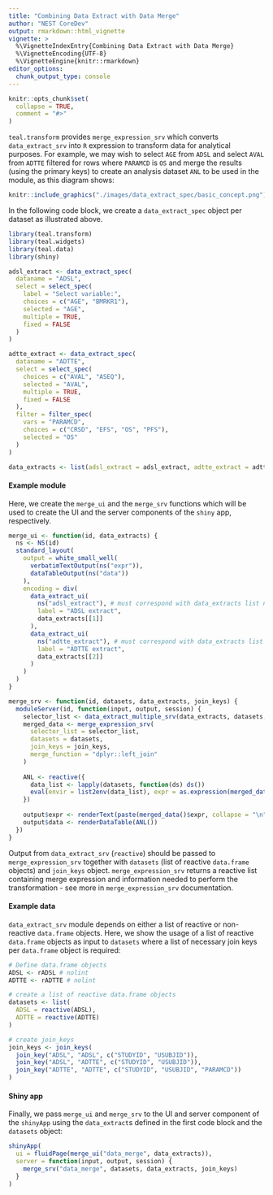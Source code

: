 ```yaml
---
title: "Combining Data Extract with Data Merge"
author: "NEST CoreDev"
output: rmarkdown::html_vignette
vignette: >
  %\VignetteIndexEntry{Combining Data Extract with Data Merge}
  %\VignetteEncoding{UTF-8}
  %\VignetteEngine{knitr::rmarkdown}
editor_options:
  chunk_output_type: console
---
```


```r
knitr::opts_chunk$set(
  collapse = TRUE,
  comment = "#>"
)
```

`teal.transform` provides `merge_expression_srv` which converts `data_extract_srv` into `R` expression to transform data
for analytical purposes. For example, we may wish to select `AGE` from `ADSL` and select `AVAL` from `ADTTE` filtered
for rows where `PARAMCD` is `OS` and merge the results (using the primary keys) to create an analysis dataset
`ANL` to be used in the module, as this diagram shows:

```r
knitr::include_graphics("./images/data_extract_spec/basic_concept.png")
```

In the following code block, we create a `data_extract_spec` object per dataset as illustrated above.

```r
library(teal.transform)
library(teal.widgets)
library(teal.data)
library(shiny)

adsl_extract <- data_extract_spec(
  dataname = "ADSL",
  select = select_spec(
    label = "Select variable:",
    choices = c("AGE", "BMRKR1"),
    selected = "AGE",
    multiple = TRUE,
    fixed = FALSE
  )
)

adtte_extract <- data_extract_spec(
  dataname = "ADTTE",
  select = select_spec(
    choices = c("AVAL", "ASEQ"),
    selected = "AVAL",
    multiple = TRUE,
    fixed = FALSE
  ),
  filter = filter_spec(
    vars = "PARAMCD",
    choices = c("CRSD", "EFS", "OS", "PFS"),
    selected = "OS"
  )
)

data_extracts <- list(adsl_extract = adsl_extract, adtte_extract = adtte_extract)
```

#### Example module

Here, we create the `merge_ui` and the `merge_srv` functions which will be used to create the UI and the server
components of the `shiny` app, respectively.

```r
merge_ui <- function(id, data_extracts) {
  ns <- NS(id)
  standard_layout(
    output = white_small_well(
      verbatimTextOutput(ns("expr")),
      dataTableOutput(ns("data"))
    ),
    encoding = div(
      data_extract_ui(
        ns("adsl_extract"), # must correspond with data_extracts list names
        label = "ADSL extract",
        data_extracts[[1]]
      ),
      data_extract_ui(
        ns("adtte_extract"), # must correspond with data_extracts list names
        label = "ADTTE extract",
        data_extracts[[2]]
      )
    )
  )
}

merge_srv <- function(id, datasets, data_extracts, join_keys) {
  moduleServer(id, function(input, output, session) {
    selector_list <- data_extract_multiple_srv(data_extracts, datasets, join_keys)
    merged_data <- merge_expression_srv(
      selector_list = selector_list,
      datasets = datasets,
      join_keys = join_keys,
      merge_function = "dplyr::left_join"
    )
    
    ANL <- reactive({
      data_list <- lapply(datasets, function(ds) ds())
      eval(envir = list2env(data_list), expr = as.expression(merged_data()$expr))
    })
    
    output$expr <- renderText(paste(merged_data()$expr, collapse = "\n"))
    output$data <- renderDataTable(ANL())
  })
}
```

Output from `data_extract_srv` (`reactive`) should be passed to `merge_expression_srv` together with `datasets`
(list of reactive `data.frame` objects) and `join_keys` object. `merge_expression_srv` returns a reactive list containing merge expression and information needed to perform the transformation - see more in `merge_expression_srv` documentation.

#### Example data

`data_extract_srv` module depends on either a list of reactive or non-reactive `data.frame` objects. Here, we show the 
usage of a list of reactive `data.frame` objects as input to `datasets`
where a list of necessary join keys per `data.frame` object is required:


```r
# Define data.frame objects
ADSL <- rADSL # nolint
ADTTE <- rADTTE # nolint

# create a list of reactive data.frame objects
datasets <- list(
  ADSL = reactive(ADSL),
  ADTTE = reactive(ADTTE)
)

# create join_keys
join_keys <- join_keys(
  join_key("ADSL", "ADSL", c("STUDYID", "USUBJID")),
  join_key("ADSL", "ADTTE", c("STUDYID", "USUBJID")),
  join_key("ADTTE", "ADTTE", c("STUDYID", "USUBJID", "PARAMCD"))
)
```

#### Shiny app

Finally, we pass `merge_ui` and `merge_srv` to the UI and server component of the `shinyApp`
using the `data_extract`s defined in the first code block and the `datasets` object:

```r
shinyApp(
  ui = fluidPage(merge_ui("data_merge", data_extracts)),
  server = function(input, output, session) {
    merge_srv("data_merge", datasets, data_extracts, join_keys)
  }
)
```

